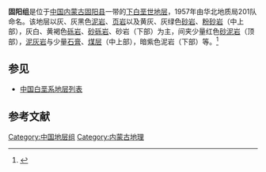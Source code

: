 {{Infobox rockunit
| name           = 固阳组
| period         = 下白垩世
| age            = 
| image          = 
| imagesize      = 
| caption        = 
| type           = [[组_(地质学)|组]]
| prilithology   = 灰、灰黑色[[泥岩|泥岩]]、[[页岩|页岩]]以及黄灰、灰绿色[[砂岩|砂岩]]、[[粉砂岩|粉砂岩]]（中上部），灰白、黄褐色[[砾岩|砾岩]]、[[砂砾岩|砂砾岩]]、砂岩（下部）
| otherlithology = 少量红色[[砂泥岩|砂泥岩]]（顶部），[[泥灰岩|泥灰岩]]与少量[[石膏|石膏]]、[[煤层|煤层]]（中上部），暗紫色泥岩（下部）等
| namedfor       = 
| namedby        = 华北地质局201队
| region         = [[内蒙古|内蒙古]][[固阳县|固阳县]]一带
| country        = {{PRC}}
| coordinates    =
| unitof         =
| subunits       = 
| underlies      = [[白女羊盘组|白女羊盘组]]
| overlies       = [[李三沟组|李三沟组]]
| thickness      = 
| extent         =
| area           = 
| map            = 
| map_caption    = 
}}
'''固阳组'''是位于[[中国|中国]][[内蒙古|内蒙古]][[固阳县|固阳县]]一带的[[下白垩世|下白垩世]][[地层|地层]]，1957年由华北地质局201队命名。该地层以灰、灰黑色[[泥岩|泥岩]]、[[页岩|页岩]]以及黄灰、灰绿色[[砂岩|砂岩]]、[[粉砂岩|粉砂岩]]（中上部），灰白、黄褐色[[砾岩|砾岩]]、[[砂砾岩|砂砾岩]]、砂岩（下部）为主，间夹少量红色[[砂泥岩|砂泥岩]]（顶部），[[泥灰岩|泥灰岩]]与少量[[石膏|石膏]]、[[煤层|煤层]]（中上部），暗紫色泥岩（下部）等。<ref>{{cite book | title=《中国岩石地层辞典》 | publisher=中国地质大学出版社 | author=高振家、陈克强、魏家庸 | year=2000}}</ref>

== 参见 ==
* [[中国白垩系地层列表|中国白垩系地层列表]]

== 参考文献 ==
{{Reflist}}

{{地质小作品}}

[[Category:中国地层组|Category:中国地层组]]
[[Category:内蒙古地理|Category:内蒙古地理]]